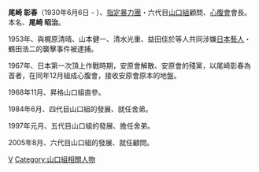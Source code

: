 '''尾崎 彰春'''（1930年6月6日 - ）、[[指定暴力團|指定暴力團]]・六代目[[山口組|山口組]]顧問、[[心腹會|心腹會]]會長。本名、'''尾崎 昭治'''。

1953年、與梶原清晴、山本健一、清水光重、益田佳於等人共同涉嫌[[日本|日本]][[藝人|藝人]]・鶴田浩二的襲擊事件被逮捕。

1967年、日本第一次頂上作戰時期，安原會解散、安原會的殘黨，以尾崎彰春為首者，在同年12月組成心腹會，接收安原會原本的地盤。 

1968年11月、昇格山口組直參。

1984年6月、四代目山口組的發展、就任舍弟。

1997年元月、五代目山口組的發展、擔任舍弟。

2005年8月、六代目山口組的發展、就任顧問。

[[Category:1930年出生|V]]
[[Category:山口組相關人物|Category:山口組相關人物]]